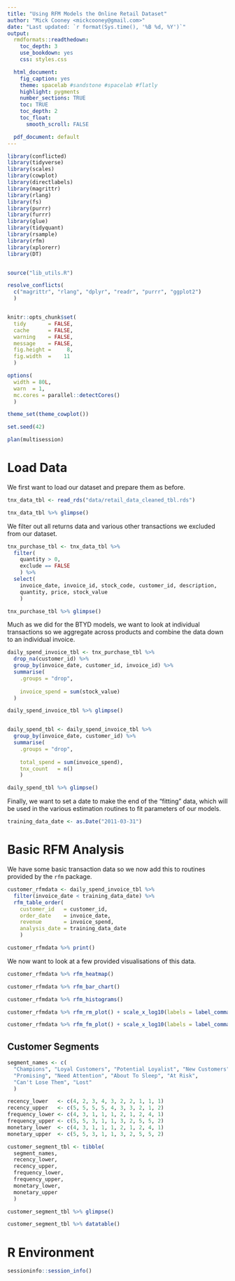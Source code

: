 ```yaml
---
title: "Using RFM Models the Online Retail Dataset"
author: "Mick Cooney <mickcooney@gmail.com>"
date: "Last updated: `r format(Sys.time(), '%B %d, %Y')`"
output:
  rmdformats::readthedown:
    toc_depth: 3
    use_bookdown: yes
    css: styles.css

  html_document:
    fig_caption: yes
    theme: spacelab #sandstone #spacelab #flatly
    highlight: pygments
    number_sections: TRUE
    toc: TRUE
    toc_depth: 2
    toc_float:
      smooth_scroll: FALSE

  pdf_document: default
---
```



```r
library(conflicted)
library(tidyverse)
library(scales)
library(cowplot)
library(directlabels)
library(magrittr)
library(rlang)
library(fs)
library(purrr)
library(furrr)
library(glue)
library(tidyquant)
library(rsample)
library(rfm)
library(xplorerr)
library(DT)


source("lib_utils.R")

resolve_conflicts(
  c("magrittr", "rlang", "dplyr", "readr", "purrr", "ggplot2")
  )


knitr::opts_chunk$set(
  tidy       = FALSE,
  cache      = FALSE,
  warning    = FALSE,
  message    = FALSE,
  fig.height =     8,
  fig.width  =    11
  )

options(
  width = 80L,
  warn  = 1,
  mc.cores = parallel::detectCores()
  )

theme_set(theme_cowplot())

set.seed(42)

plan(multisession)
```


# Load Data

We first want to load our dataset and prepare them as before.


```r
tnx_data_tbl <- read_rds("data/retail_data_cleaned_tbl.rds")

tnx_data_tbl %>% glimpse()
```

We filter out all returns data and various other transactions we excluded from
our dataset.

```r
tnx_purchase_tbl <- tnx_data_tbl %>%
  filter(
    quantity > 0,
    exclude == FALSE
    ) %>%
  select(
    invoice_date, invoice_id, stock_code, customer_id, description,
    quantity, price, stock_value
    )

tnx_purchase_tbl %>% glimpse()
```

Much as we did for the BTYD models, we want to look at individual transactions
so we aggregate across products and combine the data down to an individual
invoice.

```r
daily_spend_invoice_tbl <- tnx_purchase_tbl %>%
  drop_na(customer_id) %>%
  group_by(invoice_date, customer_id, invoice_id) %>%
  summarise(
    .groups = "drop",
    
    invoice_spend = sum(stock_value)
  )

daily_spend_invoice_tbl %>% glimpse()


daily_spend_tbl <- daily_spend_invoice_tbl %>%
  group_by(invoice_date, customer_id) %>%
  summarise(
    .groups = "drop",
    
    total_spend = sum(invoice_spend),
    tnx_count   = n()
    )

daily_spend_tbl %>% glimpse()
```


Finally, we want to set a date to make the end of the "fitting" data, which
will be used in the various estimation routines to fit parameters of our models.

```r
training_data_date <- as.Date("2011-03-31")
```


# Basic RFM Analysis

We have some basic transaction data so we now add this to routines provided by
the `rfm` package.


```r
customer_rfmdata <- daily_spend_invoice_tbl %>%
  filter(invoice_date < training_data_date) %>%
  rfm_table_order(
    customer_id   = customer_id,
    order_date    = invoice_date,
    revenue       = invoice_spend,
    analysis_date = training_data_date
    )

customer_rfmdata %>% print()
```

We now want to look at a few provided visualisations of this data.

```r
customer_rfmdata %>% rfm_heatmap()

customer_rfmdata %>% rfm_bar_chart()

customer_rfmdata %>% rfm_histograms()

customer_rfmdata %>% rfm_rm_plot() + scale_x_log10(labels = label_comma())

customer_rfmdata %>% rfm_fm_plot() + scale_x_log10(labels = label_comma())
```

## Customer Segments


```r
segment_names <- c(
  "Champions", "Loyal Customers", "Potential Loyalist", "New Customers",
  "Promising", "Need Attention", "About To Sleep", "At Risk",
  "Can't Lose Them", "Lost"
  )

recency_lower   <- c(4, 2, 3, 4, 3, 2, 2, 1, 1, 1)
recency_upper   <- c(5, 5, 5, 5, 4, 3, 3, 2, 1, 2)
frequency_lower <- c(4, 3, 1, 1, 1, 2, 1, 2, 4, 1)
frequency_upper <- c(5, 5, 3, 1, 1, 3, 2, 5, 5, 2)
monetary_lower  <- c(4, 3, 1, 1, 1, 2, 1, 2, 4, 1)
monetary_upper  <- c(5, 5, 3, 1, 1, 3, 2, 5, 5, 2)

customer_segment_tbl <- tibble(
  segment_names,
  recency_lower,
  recency_upper,
  frequency_lower,
  frequency_upper,
  monetary_lower,
  monetary_upper
  )

customer_segment_tbl %>% glimpse()
```


```r
customer_segment_tbl %>% datatable()
```

# R Environment

```r
sessioninfo::session_info()
```
